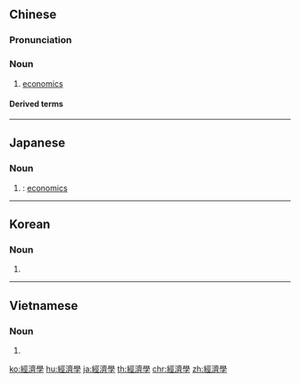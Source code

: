 {{also|经济学|経済学}}
==Chinese==
{{zh-forms|s=经济学|type=21}}

===Pronunciation===
{{zh-pron
|m=jīngjìxué
|c=ging1 zai3 hok6
|mn=qz,tw,xm,zz:keng-chè-ha̍k
|mn_note=keng-chòe-ha̍k - unknown dialect
|cat=n
}}

===Noun===
{{zh-noun}}

# [[economics]] {{gloss|as a field of study}}
#: {{zh-x|國民 經濟學|national '''economics'''}}

====Derived terms====
{{zh-der|計量經濟學|區域經濟學|應用經濟學|宏觀經濟學|微觀經濟學|總體經濟學|經濟學家|個體經濟學}}

----

==Japanese==
{{ja-kanjitab|けい|ざい|がく|yomi=on}}

===Noun===
{{ja-noun|shin=経済学|けいざいがく}}

# {{kyujitai spelling of|経済学|lang=ja}}: [[economics]]

----

==Korean==
{{ko-hanjatab}}

===Noun===
{{ko-noun|hj|hangeul=경제학}}

# {{hanja form of|경제학|[[economics]]}}

----

==Vietnamese==
{{vi-hantutab}}

===Noun===
{{vi-hantu}}

# {{han tu form of|kinh tế học|[[economics]]}}

[[ko:經濟學]]
[[hu:經濟學]]
[[ja:經濟學]]
[[th:經濟學]]
[[chr:經濟學]]
[[zh:經濟學]]